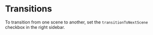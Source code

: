 # Transitions

To transition from one scene to another, set the `transitionToNextScene` checkbox in the right sidebar.
